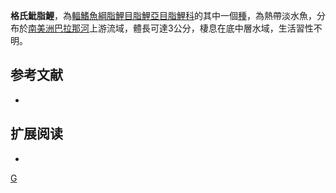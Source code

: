 {{Speciesbox 
| taxon = Hyphessobrycon guarani
| status = NE
| status_system = IUCN3.1
| authority =  [[Mahnert|Mahnert]] & [[Géry|Géry]], 1987
| synonyms = *''Hyphessobrycon flammeus guabirubae''<br /><small>Godoy, 1987</small>
}}
'''格氏魮脂鯉'''，為[[輻鰭魚綱|輻鰭魚綱]][[脂鯉目|脂鯉目]][[脂鯉亞目|脂鯉亞目]][[脂鯉科|脂鯉科]]的其中一個[[種|種]]，為熱帶淡水魚，分布於[[南美洲|南美洲]][[巴拉那河|巴拉那河]]上游流域，體長可達3公分，棲息在底中層水域，生活習性不明。

==参考文献==
{{refbegin}}
*{{FishBase_species|genus=Hyphessobrycon|species=guarani|year=2013|month=12}}
{{refend}}

== 扩展阅读 ==
{{refbegin}}
*{{wikispecies-inline|Hyphessobrycon guarani|格氏魮脂鯉}}
{{refend}}
{{Taxonbar|from=Q6406803}}

[[Category:魮脂鯉屬|G]]


{{魚類小作品}}